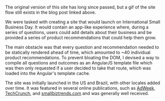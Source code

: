 
<ProjectHeading text="Google for Small Business" destination="https://blog.google/outreach-initiatives/small-business/google-for-small-business/" />

<Picture src="/images/g4sb.png" alt="Screenshot of the Google for Small Business
homepage from it's initial launch in 2019" />

The original version of this site has long since passed, but a gif of the site
flow still exists in the blog post linked above.

We were tasked with creating a site that would launch on International Small
Business Day. It would contain an app-like experience where, during a series of
questions, users could add details about their business and be provided a series
of product recommendations that could help them grow.

The main obstacle was that every question and
recommendation needed to be statically rendered ahead of time, which amounted to ~40
individual product recommendations. To prevent bloating the DOM, I devised a way to compile all
questions and outcomes as an AngularJS template file which was then only
requested if a user decided to take that route, which was loaded into the Angular's
template cache.

The site was initially launched in the US and Brazil, with other locales added
over time. It was featured in several online publications, such as <a
href="https://www.adweek.com/performance-marketing/international-small-business-day-is-a-big-thing-at-google/"
target="_blank" rel="noopener noreferrer">AdWeek</a>, <a
href="https://techcrunch.com/2019/06/27/google-for-small-business/"
target="_blank" rel="noopener noreferrer">TechCrunch</a>, and <a
href="https://smallbiztrends.com/2019/07/google-for-small-business.html"
target="_blank" rel="noopener noreferrer">smallbiztrends.com</a> and
was generally well received.
